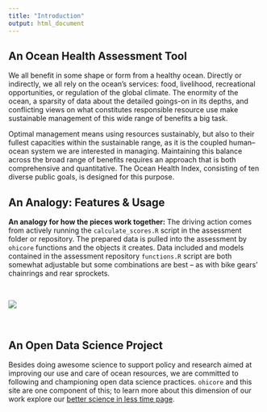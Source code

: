 ```yaml
---
title: "Introduction"
output: html_document
---
```


## An Ocean Health Assessment Tool

We all benefit in some shape or form from a healthy ocean. Directly or indirectly, we all rely on the ocean’s services: food, livelihood, recreational opportunities, or regulation of the global climate. The enormity of the ocean, a sparsity of data about the detailed goings-on in its depths, and conflicting views on what constitutes responsible resource use make sustainable management of this wide range of benefits a big task.

Optimal management means using resources sustainably, but also to their fullest capacities within the sustainable range, as it is the coupled human–ocean system we are interested in managing. Maintaining this  balance across the broad range of benefits requires an approach that is both comprehensive and quantitative. The Ocean Health Index, consisting of ten diverse public goals, is designed for this purpose.

## An Analogy: Features & Usage

__An analogy for how the pieces work together:__  The driving action comes from actively running the `calculate_scores.R` script in the assessment folder or repository.  The prepared data is pulled into the assessment by `ohicore` functions and the objects it creates. Data included and models contained in the assessment repository `functions.R` script are both somewhat adjustable but some combinations are best -- as with bike gears’ chainrings and rear sprockets.

<br>

![](https://docs.google.com/drawings/d/e/2PACX-1vSNh-PtRPpKCBoXGtxWJUnBbOhBn9iwIBRMFE4XARj5ECN76a0Cmejh3V9xVls3SGc6UE1Z9i29DOoL/pub?w=1164&h=452)

<br>

## An Open Data Science Project

Besides doing awesome science to support policy and research aimed at improving our use and care of ocean resources, we are committed to following and championing open data science practices. `ohicore` and this site are one component of this; to learn more about this dimension of our work explore our [better science in less time page](http://ohi-science.org/betterscienceinlesstime/).